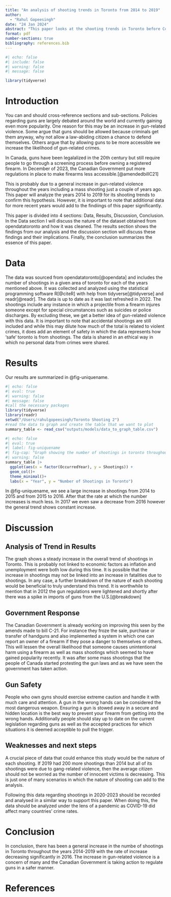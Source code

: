 ```yaml
---
title: "An analysis of shooting trends in Toronto from 2014 to 2019"
author: 
  - "Rahul Gopeesingh"
date: "24 Jan 2024"
abstract: "This paper looks at the shooting trends in Toronto before Covid. There was a large increase in total number of shootings per year in the years 2015 and 2016 and there was a slight decrease in 2017. It would appear that shootings are generally rising. The data for how much of these were fatal was missing and further analysis with this data could give a more vivid picture of gun related violence in Toronto"
format: pdf
number-sections: true
bibliography: references.bib
---
```


```r
#| echo: false
#| include: false
#| warning: false
#| message: false

library(tidyverse)

```


# Introduction

You can and should cross-reference sections and sub-sections. 
Policies regarding guns are largely debated around the world and currently gaining even more popularity. One reason for this may be an increase in gun-related violence. Some argue that guns should be allowed because criminals get them anyway, why not allow a law-abiding citizen a chance to defend themselves. Others argue that by allowing guns to be more accessible we increase the likelihood of gun-related crimes. 

In Canada, guns have been legalalized in the 20th century but still require people to go through a screening process before owning a registered firearm. In December of 2023, the Canadian Government put more regulations in place to make firearms less accessible.[@amendedbillC21]

This is probably due to a general increase in gun-related violence throughout the years including a mass shooting just a couple of years ago. This paper will analyze the years 2014 to 2019 for its shooting trends to confirm this hypothesis. However, it is important to note that additional data for more recent years would add to the findiings of this paper significantly. 

This paper is divided into 4 sections: Data, Results, Discussion, Conclusion. In the Data section I will discuss the nature of the dataset obtained from opendatatoronto and how it was cleaned. The results section shows the findings from our analysis and the discussion section will discuss these findings and their implications. Finally, the conclusion summarizes the essence of this paper. 




# Data

The data was sourced from opendatatoronto[@opendata] and includes the number of shootings in a given area of toronto for each of the years mentioned above. It was collected and analyzed using the statistical programming software R[@citeR] with help from tidyverse[@tidyverse] and readr[@readr]. The data is up to date as it was last refreshed in 2022. The shootings include any instance in which a projectile from a firearm injures someone except for special circumstances such as suicides or police discharges. By excluding these, we get a better idea of gun-related violence with this data. It is important to note that accidental shootings are still included and while this may dilute how much of the total is related to violent crimes, it does add an element of safety in which the data represents how 'safe' toronto is from shootings. The data is shared in an ethical way in which no personal data from crimes were shared. 

# Results

Our results are summarized in @fig-uniquename.

```r
#| echo: false
#| eval: true
#| warning: false
#| message: false
#call the necessary packages
library(tidyverse)
library(readr)
setwd("/Users/rahulgopeesingh/Toronto Shooting 2")
#read the data to graph and create the table that we want to plot
summary_table <- read_csv("outputs/models/data_to_graph_table.csv")


```

```r
#| echo: false
#| eval: true
#| label: fig-uniquename
#| fig-cap: "Graph showing the number of shootings in toronto throughout the years 2014-2019"
#| warning: false
summary_table |>
  ggplot(aes(x = factor(OccurredYear), y = Shootings)) +
  geom_col()+
  theme_minimal()+
  labs(x = "Year", y = "Number of Shootings in Toronto")
```

In @fig-uniquename, we see a large increase in shootings from 2014 to 2015 and from 2015 to 2016. After that the rate at which the number increases is much less. In 2017 we even saw a decrease from 2016 however the general trend shows constant increase. 


# Discussion

## Analysis of Trend in Results

The graph shows a steady increase in the overall trend of shootings in Toronto. This is probably not linked to economic factors as inflation and unemployment were both low during this time. It is possible that the increase in shootings may not be linked into an increase in fatalities due to shootings. In any case, a further breakdown of the nature of each shooting would be beneficial to truly understand this trend. It is worthwhile to mention that in 2012 the gun regulations were lightened and shortly after there was a spike in imports of guns from the U.S.[@breakdown]


## Government Response

The Canadian Government is already working on improving this seen by the amends made to bill C-21. For instance they froze the sale, purchase or transfer of handguns and also implemented a system in which one can report an owner of a firearm if they pose a danger to themselves or others. This will lessen the overall likelihood that someone causes unintentional harm using a firearm as well as mass shootings which seemed to have gained popularity recently. It was after some mass shootings that the people of Canada started protesting the gun laws and as we have seen the government has taken action. 

## Gun Safety

People who own gyns should exercise extreme caution and handle it with much care and attention. A gun in the wrong hands can be considered the most dangerous weapon. Ensuring a gun is stowed away in a secure and hidden location is the best way to prevent your firearm from getting into the wrong hands. Additionally people should stay up to date on the current legislation regarding guns as well as the accepted practices for which situations it is deemed acceptible to pull the trigger. 



## Weaknesses and next steps

A crucial piece of data that could enhance this study would be the nature of each shooting. If 2019 had 200 more shootings than 2014 but all of its shootings were due to gang-related violence, then the average citizen should not be worried as the number of innocent victims is decreasing. This is just one of many scenarios in which the nature of shooting can add to the analysis. 

Following this data regarding shootings in 2020-2023 should be recorded and analysed in a similar way to support this paper. When doing this, the data should be analyzed under the lens of a pandemic as COVID-19 did affect many countries' crime rates. 


# Conclusion

In conclusion, there has been a general increase in the numbe of shootings in Toronto throughout the years 2014-2019 with the rate of increase decreasing significantly in 2016. The increase in gun-related violence is a concern of many and the Canadian Government is taking action to regulate guns in a safer manner. 



# References


